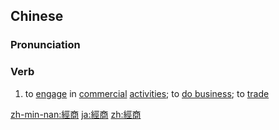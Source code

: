 {{also|经商}}
==Chinese==
{{zh-forms|s=经商}}

===Pronunciation===
{{zh-pron
|m=jīngshāng
|c=ging1 soeng1
|h=pfs=kîn-sông
|mn=keng-siong
|cat=v
}}

===Verb===
{{zh-verb}}

# to [[engage]] in [[commercial]] [[activities]]; to [[do business]]; to [[trade]]

{{zh-cat|Advanced}}

[[zh-min-nan:經商]]
[[ja:經商]]
[[zh:經商]]